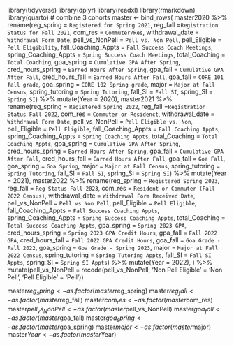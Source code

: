 library(tidyverse)
library(dplyr)
library(readxl)
library(rmarkdown)
library(quarto)
# combine 3 cohorts
master <- bind_rows(
  master2020 %>% rename(reg_spring = `Registered for Spring 2021`,
                        reg_fall =`Registration Status for Fall 2021`,
                        com_res = `Commuter/Res`,
                        withdrawal_date = `Withdrawal Form Date`,
                        pell_vs_NonPell = `Pell vs. Non Pell`,
                        pell_Eligible = `Pell Eligibility`,
                        fall_Coaching_Appts = `Fall Success Coach Meetings`,
                        spring_Coaching_Appts = `Spring Success Coach Meetings`,
                        total_Coaching = `Total Coaching`,
                        gpa_spring = `Cumulative GPA After Spring`,
                        cred_hours_spring = `Earned Hours After Spring`,
                        gpa_fall = `Cumulative GPA After Fall`, 
                        cred_hours_fall = `Earned Hours After Fall`,
                        goa_fall = `CORE 101 fall grade`,
                        goa_spring = `CORE 102 Spring grade`,
                        major = `Major at Fall Census`,
                        spring_tutoring = `Spring Tutoring`,
                        fall_SI = `Fall SI`,
                        spring_SI = `Spring SI`) %>% 
    mutate(Year = 2020),
  master2021 %>% rename(reg_spring = `Registered Spring 2022`,
                        reg_fall =`Registration Status Fall 2022`,
                        com_res = `Commuter or Residenct`,
                        withdrawal_date = `Withdrawal Form Date`,
                        pell_vs_NonPell = `Pell Eligible vs. Non`,
                        pell_Eligible = `Pell Eligible`,
                        fall_Coaching_Appts = `Fall Coaching Appts`,
                        spring_Coaching_Appts = `Spring Coaching Appts`,
                        total_Coaching = `Total Coaching Appts`,
                        gpa_spring = `Cumulative GPA After Spring`,
                        cred_hours_spring = `Earned Hours After Spring`,
                        gpa_fall = `Cumulative GPA After Fall`,
                        cred_hours_fall = `Earned Hours After Fall`,
                        goa_fall = `Goa Fall`,
                        goa_spring = `Goa Spring`,
                        major = `Major at Fall Census`,
                        spring_tutoring = `Spring Tutoring`,
                        fall_SI = `Fall SI`,
                        spring_SI = `Spring SI`) %>% 
    mutate(Year = 2021),
  master2022 %>% rename(reg_spring = `Registered Spring 2023`,
                        reg_fall = `Reg Status Fall 2023`,
                        com_res = `Resident or Commuter (Fall 2022 Census)`,
                        withdrawal_date = `Withdrawal Form Received Date`,
                        pell_vs_NonPell = `Pell vs Non Pell`,
                        pell_Eligible = `Pell Eligible`,
                        fall_Coaching_Appts = `Fall Success Coaching Appts`,
                        spring_Coaching_Appts = `Spring Success Coaching Appts`,
                        total_Coaching = `Total Success Coaching Appts`,
                        gpa_spring = `Spring 2023 GPA`,
                        cred_hours_spring = `Spring 2023 GPA Credit Hours`,
                        gpa_fall = `Fall 2022 GPA`, 
                        cred_hours_fall = `Fall 2022 GPA Credit Hours`,
                        goa_fall = `Goa Grade - Fall 2022`,
                        goa_spring = `Goa Grade - Spring 2023`,
                        major = `Major at Fall 2022 Census`,
                        spring_tutoring = `Spring Tutoring Appts`,
                        fall_SI = `Fall SI Appts`,
                        spring_SI = `Spring SI Appts`) %>% 
    mutate(Year = 2022),
) %>% 
  mutate(pell_vs_NonPell = recode(pell_vs_NonPell, 'Non Pell Eligible' = 'Non Pell', 'Pell Eligible' = 'Pell'))

master$reg_spring <- as.factor(master$reg_spring)
master$reg_fall <- as.factor(master$reg_fall)
master$com_res <- as.factor(master$com_res)
master$pell_vs_NonPell <- as.factor(master$pell_vs_NonPell)
master$goa_fall <- as.factor(master$goa_fall)
master$goa_spring <- as.factor(master$goa_spring)
master$major <- as.factor(master$major)
master$Year <- as.factor(master$Year)
